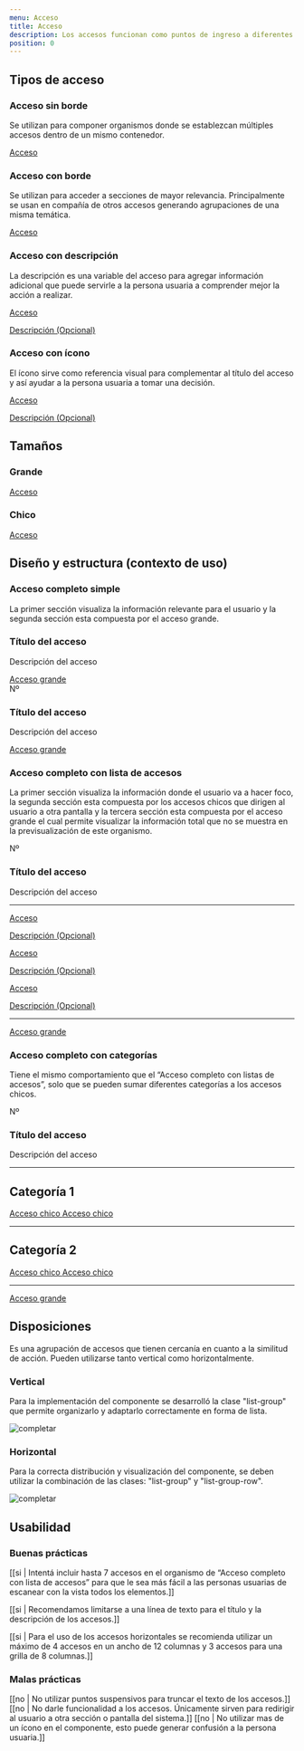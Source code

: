 ```yaml
---
menu: Acceso
title: Acceso
description: Los accesos funcionan como puntos de ingreso a diferentes secciones y pueden agruparse cuando hay una similitud en su contenido.
position: 0
---
```


## Tipos de acceso

### Acceso sin borde

Se utilizan para componer organismos donde se establezcan múltiples accesos dentro de un mismo contenedor.

<div className="content-2">
  <div className="list-group">
    <a href="#" className="list-group-item item-sm no-shadow">
      <span className="access-title">Acceso</span>
    </a>
  </div>
</div>

### Acceso con borde

Se utilizan para acceder a secciones de mayor relevancia. Principalmente se usan en compañía de otros accesos generando agrupaciones de una misma temática.

<div className="content-2">
  <div className="list-group">
    <a href="#" className="list-group-item item-sm">
      <span className="access-title">Acceso</span>
    </a>
  </div>
</div>

### Acceso con descripción

La descripción es una variable del acceso para agregar información adicional que puede servirle a la persona usuaria a comprender mejor la acción a realizar.

<div className="content-2">
  <div className="list-group">
    <a href="#" className="list-group-item item-sm">
      <div className="access-content">
        <span className="access-title">Acceso</span>
        <p className="access-text">Descripción (Opcional)</p>
      </div>
    </a>
  </div>
</div>

### Acceso con ícono

El ícono sirve como referencia visual para complementar al título del acceso y así ayudar a la persona usuaria a tomar una decisión.

<div className="content-2">
  <div className="list-group">
    <a href="#" className="list-group-item item-sm">
      <i className="bx bxs-info-circle"></i>
      <div className="access-content">
        <span className="access-title">Acceso</span>
        <p className="access-text">Descripción (Opcional)</p>
      </div>
    </a>
  </div>
</div>

## Tamaños

<div className="row-custom">
  <div>
    <h3>Grande</h3>
    <div className="list-group">
      <a href="#" className="list-group-item">
        <span className="access-title">Acceso</span>
      </a>
    </div>
  </div>
  <div>
    <h3>Chico</h3>
    <div className="list-group">
      <a href="#" className="list-group-item item-sm">
        <span className="access-title">Acceso</span>
      </a>
    </div>
  </div>
</div>

## Diseño y estructura (contexto de uso)

### Acceso completo simple

La primer sección visualiza la información relevante para el usuario y la segunda sección esta compuesta por el acceso grande.

<div className="row-custom">
  <div>
    <div className="list-group">
      <div className="group-access">
        <div className="card-access">
          <div className="card-access-body">
            <span class="card-access-icon"><i class="bx bxs-info-circle"></i></span>
            <div>
              <h3 className="card-access-title">Título del acceso</h3>
              <p className="mb-0">Descripción del acceso</p>
            </div>
          </div>
          <a href="#" className="list-group-item card-item">
            <span className="access-title">
              <i className="bx bxs-info-circle"></i>
              Acceso grande
            </span>
          </a>
        </div>
      </div>
    </div>
  </div>
  <div>
    <div className="list-group">
      <div className="group-access">
        <div className="card-access">
          <div className="card-access-body reverse">
            <span className="card-access-icon descriptive">Nº</span>
            <div>
              <h3 className="card-access-title">Título del acceso</h3>
              <p className="mb-0">Descripción del acceso</p>
            </div>
          </div>
          <a href="#" className="list-group-item card-item">
            <span className="access-title">
              <i className="bx bxs-info-circle"></i>
              Acceso grande
            </span>
          </a>
        </div>
      </div>
    </div>
  </div>
</div>

### Acceso completo con lista de accesos

La primer sección visualiza la información donde el usuario va a hacer foco, la segunda sección esta compuesta por los accesos chicos que dirigen al usuario a otra pantalla y la tercera sección esta compuesta por el acceso grande el cual permite visualizar la información total que no se muestra en la previsualización de este organismo.

<div className="content-2">
  <div className="list-group">
    <div className="group-access">
      <div className="card-access">
        <div className="card-access-body reverse">
          <span className="card-access-icon descriptive">Nº</span>
          <div>
            <h3 className="card-access-title">Título del acceso</h3>
            <p className="mb-0">Descripción del acceso</p>
          </div>
        </div>
        <div className="container-access">
          <hr className="clearfix mt-0" />
          <div className="access-option">
            <a href="#" className="list-group-item item-sm">
              <i className="bx bxs-info-circle"></i>
              <div className="access-content">
                <span className="access-title">Acceso</span>
                <p className="access-text">Descripción (Opcional)</p>
              </div>
            </a>
            <a href="#" className="list-group-item item-sm">
              <i className="bx bxs-info-circle"></i>
              <div className="access-content">
                <span className="access-title">Acceso</span>
                <p className="access-text">Descripción (Opcional)</p>
              </div>
            </a>
            <a href="#" className="list-group-item item-sm">
              <i className="bx bxs-info-circle"></i>
              <div className="access-content">
                <span className="access-title">Acceso</span>
                <p className="access-text">Descripción (Opcional)</p>
              </div>
            </a>
            <hr className="clearfix my-0 mt-2" />
          </div>
        </div>
        <a href="#" className="list-group-item card-item no-shadow">
          <span className="access-title">
            <i className="bx bxs-info-circle"></i>
            Acceso grande
          </span>
        </a>
      </div>
    </div>
  </div>
</div>

### Acceso completo con categorías

Tiene el mismo comportamiento que el “Acceso completo con listas de accesos”, solo que se pueden sumar diferentes categorías a los accesos chicos.

<div className="content-2">
  <div className="list-group">
    <div className="group-access">
      <div className="card-access">
        <div className="card-access-body reverse">
          <span className="card-access-icon descriptive">Nº</span>
          <div>
            <h3 className="card-access-title">Título del acceso</h3>
            <p className="mb-0">Descripción del acceso</p>
          </div>
        </div>
        <div className="container-access">
          <hr className="clearfix mt-0" />
          <div className="access-option">
            <h2 className="title-option font-weight-bold">Categoría 1</h2>
            <a href="#" className="list-group-item item-sm">
              <span className="access-title">
                <i className="bx bxs-info-circle"></i>
                Acceso chico
              </span>
            </a>
            <a href="#" className="list-group-item item-sm">
              <span className="access-title">
                <i className="bx bxs-info-circle"></i>
                Acceso chico
              </span>
            </a>
            <hr className="clearfix clearfix-category" />
            <h2 className="title-option font-weight-bold">Categoría 2</h2>
            <a href="#" className="list-group-item item-sm">
              <span className="access-title">
                <i className="bx bxs-info-circle"></i>
                Acceso chico
              </span>
            </a>
            <a href="#" className="list-group-item item-sm">
              <span className="access-title">
                <i className="bx bxs-info-circle"></i>
                Acceso chico
              </span>
            </a>
            <hr className="clearfix my-0 mt-2" />
          </div>
        </div>
        <a href="#" className="list-group-item card-item no-shadow">
          <span className="access-title">
            <i className="bx bxs-info-circle"></i>
            Acceso grande
          </span>
        </a>
      </div>
    </div>
  </div>
</div>

## Disposiciones

Es una agrupación de accesos que tienen cercanía en cuanto a la similitud de acción. Pueden utilizarse tanto vertical como horizontalmente. 

### Vertical

Para la implementación del componente se desarrolló la clase "list-group" que permite organizarlo y adaptarlo correctamente en forma de lista.

![completar](/componentes/acceso/disposicion_vertical.png)

### Horizontal

Para la correcta distribución y visualización del componente, se deben utilizar la combinación de las clases: "list-group" y "list-group-row".

![completar](/componentes/acceso/disposicion_horizontal.png)

## Usabilidad

### Buenas prácticas

[[si | Intentá incluir hasta 7 accesos en el organismo de “Acceso completo con lista de accesos” para que le sea más fácil a las personas usuarias de escanear con la vista todos los elementos.]]

[[si | Recomendamos limitarse a una línea de texto para el título y la descripción de los accesos.]]

[[si | Para el uso de los accesos horizontales se recomienda utilizar un máximo de 4 accesos en un ancho de 12 columnas y 3 accesos para una grilla de 8 columnas.]]

### Malas prácticas

[[no | No utilizar puntos suspensivos para truncar el texto de los accesos.]]
[[no | No darle funcionalidad a los accesos. Únicamente sirven para redirigir al usuario a otra sección o pantalla del sistema.]]
[[no | No utilizar mas de un ícono en el componente, esto puede generar confusión a la persona usuaria.]]
